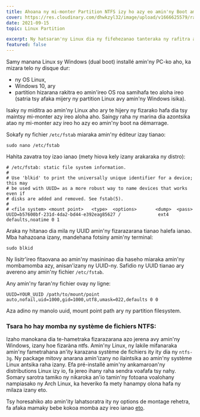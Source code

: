 ```yaml
---
title: Ahoana ny mi-monter Partition NTFS izy ho azy eo amin'ny Boot amin'ny Linux
cover: https://res.cloudinary.com/dhwkzyl32/image/upload/v1666625579/radanfolio/posts/mount-ntfs-partitions/cover_tly4u5.jpg
date: 2021-09-15
topic: Linux Partition

excerpt: Ny hatsaran'ny Linux dia ny fifehezanao tanteraka ny rafitra ao aminy ary ny montage ny partitions dia tsy maningana amin'izany fitsipika izany.
featured: false
---
```


Samy manana Linux sy Windows (dual boot) installé amin'ny PC-ko aho, ka mizara telo ny disque dur:
- ny OS Linux,
- Windows 10, ary
- partition hizarana rakitra eo amin'ireo OS roa samihafa teo aloha ireo (satria tsy afaka mijery ny partition Linux avy amin'ny Windows isika).

Isaky ny miditra ao amin'ny Linux aho ary te hijery ny fizarako hafa dia tsy maintsy mi-monter azy ireo aloha aho. Saingy raha ny marina dia azontsika atao ny mi-monter azy ireo ho azy eo amin'ny boot na démarrage.

Sokafy ny fichier `/etc/fstab` miaraka amin'ny éditeur izay tianao:

```bash:terminal
sudo nano /etc/fstab
```

Hahita zavatra toy izao ianao (mety hiova kely izany arakaraka ny distro):

```bash:/etc/fstab
# /etc/fstab: static file system information.
#
# Use 'blkid' to print the universally unique identifier for a device; this may
# be used with UUID= as a more robust way to name devices that works even if
# disks are added and removed. See fstab(5).
#
# <file system> <mount point>   <type>  <options>       <dump>  <pass>                 
UUID=b57600bf-231d-4da2-bd44-e392eag85627 /              ext4    defaults,noatime 0 1
```

Araka ny hitanao dia mila ny UUID amin'ny fizarazarana tianao halefa ianao. Mba hahazoana izany, mandehana fotsiny amin'ny terminal:

```bash:terminal
sudo blkid
```

Ny lisitr'ireo fitaovana ao amin'ny masininao dia haseho miaraka amin'ny mombamomba azy, anisan'izany ny UUID-ny. Safidio ny UUID tianao ary avereno any amin'ny fichier `/etc/fstab`.

Any amin'ny faran'ny fichier ovay ny ligne:

```bash:/etc/fstab
UUID=YOUR_UUID /path/to/mount/point  auto,nofail,uid=1000,gid=1000,utf8,umask=022,defaults 0 0
```

Aza adino ny manolo uuid, mount point path ary ny partition filesystem.

### Tsara ho hay momba ny système de fichiers NTFS:

Izaho manokana dia te-hametraka fizarazarana azo jerena avy amin'ny Windows, izany hoe fizaràna <span className="text-brand1">ntfs</span>. Amin'ny Linux, ny lakile mifanaraka amin'ny fametrahana an'ity karazana système de fichiers ity ity dia ny `ntfs-3g`. Ny package mitovy anarana amin'izany no ilaintsika ao amin'ny système Linux antsika raha izany. Efa pré-installé amin'ny ankamaroan'ny distributions Linux izy io, fa jereo ihany raha sendra voafafa tsy nahy. Somary sarotra tamiko ny nikaroka an'io tamin'ny fotoana voalohany nampiasako ny Arch Linux, ka heveriko fa mety hanampy olona hafa ny milaza izany eto.

Tsy horesahiko ato amin'ity lahatsoratra ity ny options de montage rehetra, fa afaka mamaky bebe kokoa momba azy ireo ianao [eto](https://wiki.archlinux.org/title/fstab).